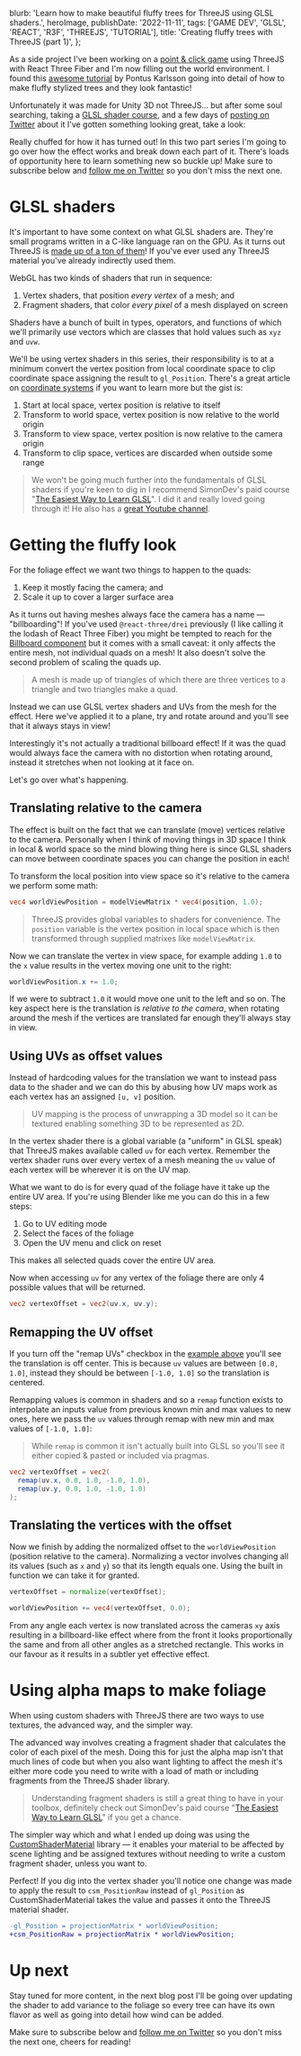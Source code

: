 
  blurb: 'Learn how to make beautiful fluffy trees for ThreeJS using GLSL shaders.',
  heroImage,
  publishDate: '2022-11-11',
  tags: ['GAME DEV', 'GLSL', 'REACT', 'R3F', 'THREEJS', 'TUTORIAL'],
  title: 'Creating fluffy trees with ThreeJS (part 1)',
};

As a side project I've been working on a [point & click game](https://twitter.com/itsdouges/status/1583776108943904769) using ThreeJS with React Three Fiber and I'm now filling out the world environment.
I found this [awesome tutorial](https://www.youtube.com/watch?v=iASMFba7GeI) by Pontus Karlsson going into detail of how to make fluffy stylized trees and they look fantastic!

Unfortunately it was made for Unity 3D not ThreeJS... but after some soul searching,
taking a [GLSL shader course](https://simondev.teachable.com/p/glsl-shaders-from-scratch?coupon_code=EARLYBIRD2022),
and a few days of [posting on Twitter](https://twitter.com/itsdouges/status/1587314407520235520) about it I've gotten something looking great,
take a look:

<TreeComplete />

Really chuffed for how it has turned out!
In this two part series I'm going to go over how the effect works and break down each part of it.
There's loads of opportunity here to learn something new so buckle up!
Make sure to subscribe below and [follow me on Twitter](https://twitter.com/itsdouges) so you don't miss the next one.

# GLSL shaders

It's important to have some context on what GLSL shaders are.
They're small programs written in a C-like language ran on the GPU.
As it turns out ThreeJS is [made up of a ton of them](https://github.com/mrdoob/three.js/tree/da820c4dabc364c221571555c6f0b7034710b5d7/src/renderers/shaders)!
If you've ever used any ThreeJS material you've already indirectly used them.

WebGL has two kinds of shaders that run in sequence:

1. Vertex shaders, that position _every vertex_ of a mesh; and
2. Fragment shaders, that color _every pixel_ of a mesh displayed on screen

<Box padding="xlarge">
  <Shaders />
</Box>

Shaders have a bunch of built in types,
operators,
and functions
of which we'll primarily use vectors which are classes that hold values such as `xyz` and `uvw`.

We'll be using vertex shaders in this series,
their responsibility is to at a minimum convert the vertex position from local coordinate space to clip coordinate space assigning the result to `gl_Position`.
There's a great article on [coordinate systems](https://learnopengl.com/Getting-started/Coordinate-Systems) if you want to learn more but the gist is:

1. Start at local space, vertex position is relative to itself
1. Transform to world space, vertex position is now relative to the world origin
1. Transform to view space, vertex position is now relative to the camera origin
1. Transform to clip space, vertices are discarded when outside some range

> We won't be going much further into the fundamentals of GLSL shaders if you're keen to dig in I recommend SimonDev's paid course "[The Easiest Way to Learn GLSL](https://simondev.teachable.com/p/glsl-shaders-from-scratch?coupon_code=EARLYBIRD2022)".
> I did it and really loved going through it!
> He also has a [great Youtube channel](https://www.youtube.com/channel/UCEwhtpXrg5MmwlH04ANpL8A).

# Getting the fluffy look

For the foliage effect we want two things to happen to the quads:

1. Keep it mostly facing the camera; and
1. Scale it up to cover a larger surface area

As it turns out having meshes always face the camera has a name —
"billboarding"!
If you've used `@react-three/drei` previously (I like calling it the lodash of React Three Fiber) you might be tempted to reach for the [Billboard component](https://github.com/pmndrs/drei#billboard) but it comes with a small caveat: it only affects the entire mesh,
not individual quads on a mesh!
It also doesn't solve the second problem of scaling the quads up.

> <Box paddingY="large">
>   <Vertices />
> </Box>
>
> A mesh is made up of triangles of which there are three vertices to a triangle and two triangles make a quad.

Instead we can use GLSL vertex shaders and UVs from the mesh for the effect.
Here we've applied it to a plane,
try and rotate around and you'll see that it always stays in view!

<PlaneBillboard />

Interestingly it's not actually a traditional billboard effect!
If it was the quad would always face the camera with no distortion when rotating around,
instead it stretches when not looking at it face on.

Let's go over what's happening.

## Translating relative to the camera

The effect is built on the fact that we can translate (move) vertices relative to the camera.
Personally when I think of moving things in 3D space I think in local & world space so the mind blowing thing here is since GLSL shaders can move between coordinate spaces you can change the position in each!

To transform the local position into view space so it's relative to the camera we perform some math:

```glsl
vec4 worldViewPosition = modelViewMatrix * vec4(position, 1.0);
```

> ThreeJS provides global variables to shaders for convenience. The `position` variable is the vertex position in local space which is then transformed through supplied matrixes like `modelViewMatrix`.

Now we can translate the vertex in view space,
for example adding `1.0` to the `x` value results in the vertex moving one unit to the right:

```glsl
worldViewPosition.x += 1.0;
```

<Box padding="xlarge">
  <Translate />
</Box>

If we were to subtract `1.0` it would move one unit to the left and so on.
The key aspect here is the translation is _relative to the camera_,
when rotating around the mesh if the vertices are translated far enough they'll always stay in view.

## Using UVs as offset values

Instead of hardcoding values for the translation we want to instead pass data to the shader and we can do this by abusing how UV maps work as each vertex has an assigned `[u, v]` position.

> <Box paddingY="large">
>   <UVW />
> </Box>
> UV mapping is the process of unwrapping a 3D model so it can be textured enabling something 3D to be
> represented as 2D.

In the vertex shader there is a global variable (a "uniform" in GLSL speak) that ThreeJS makes available called `uv` for each vertex.
Remember the vertex shader runs over every vertex of a mesh meaning the `uv` value of each vertex will be wherever it is on the UV map.

<Box padding="xlarge">
  <UVPoints />
</Box>

What we want to do is for every quad of the foliage have it take up the entire UV area.
If you're using Blender like me you can do this in a few steps:

1. Go to UV editing mode
1. Select the faces of the foliage
1. Open the UV menu and click on reset

This makes all selected quads cover the entire UV area.

<Box padding="xlarge">
  <ModifiedUVs />
</Box>

Now when accessing `uv` for any vertex of the foliage there are only 4 possible values that will be returned.

```glsl
vec2 vertexOffset = vec2(uv.x, uv.y);
```

## Remapping the UV offset

If you turn off the "remap UVs" checkbox in the [example above](#plane-billboard) you'll see the translation is off center.
This is because `uv` values are between `[0.0, 1.0]`,
instead they should be between `[-1.0, 1.0]` so the translation is centered.

Remapping values is common in shaders and so a `remap` function exists to interpolate an inputs value from previous known min and max values to new ones,
here we pass the `uv` values through remap with new min and max values of `[-1.0, 1.0]`:

> While `remap` is common it isn't actually built into GLSL so you'll see it either copied &
> pasted or included via pragmas.

<Box padding="xlarge">
  <RemappedUVs />
</Box>

```glsl
vec2 vertexOffset = vec2(
  remap(uv.x, 0.0, 1.0, -1.0, 1.0),
  remap(uv.y, 0.0, 1.0, -1.0, 1.0)
);
```

## Translating the vertices with the offset

Now we finish by adding the normalized offset to the `worldViewPosition` (position relative to the camera).
Normalizing a vector involves changing all its values (such as `x` and `y`) so that its length equals one.
Using the built in function we can take it for granted.

```glsl
vertexOffset = normalize(vertexOffset);

worldViewPosition += vec4(vertexOffset, 0.0);
```

From any angle each vertex is now translated across the cameras `xy` axis resulting in a billboard-like effect where from the front it looks proportionally the same and from all other angles as a stretched rectangle.
This works in our favour as it results in a subtler yet effective effect.

<TreeNoAlpha />

# Using alpha maps to make foliage

When using custom shaders with ThreeJS there are two ways to use textures,
the advanced way,
and the simpler way.

The advanced way involves creating a fragment shader that calculates the color of each pixel of the mesh.
Doing this for just the alpha map isn't that much lines of code but when you also want lighting to affect the mesh it's either more code you need to write with a load of math or including fragments from the ThreeJS shader library.

> Understanding fragment shaders is still a great thing to have in your toolbox,
> definitely check out SimonDev's paid course "[The Easiest Way to Learn GLSL](https://simondev.teachable.com/p/glsl-shaders-from-scratch?coupon_code=EARLYBIRD2022)" if you get a chance.

The simpler way which and what I ended up doing was using the [CustomShaderMaterial](https://github.com/FarazzShaikh/THREE-CustomShaderMaterial) library —
it enables your material to be affected by scene lighting and be assigned textures without needing to write a custom fragment shader,
unless you want to.

<PlaneAlpha />

Perfect!
If you dig into the vertex shader you'll notice one change was made to apply the result to `csm_PositionRaw` instead of `gl_Position` as CustomShaderMaterial takes the value and passes it onto the ThreeJS material shader.

```diff
-gl_Position = projectionMatrix * worldViewPosition;
+csm_PositionRaw = projectionMatrix * worldViewPosition;
```

# Up next

Stay tuned for more content,
in the next blog post I'll be going over updating the shader to add variance to the foliage so every tree can have its own flavor as well as going into detail how wind can be added.

Make sure to subscribe below and [follow me on Twitter](https://twitter.com/itsdouges) so you don't miss the next one,
cheers for reading!
